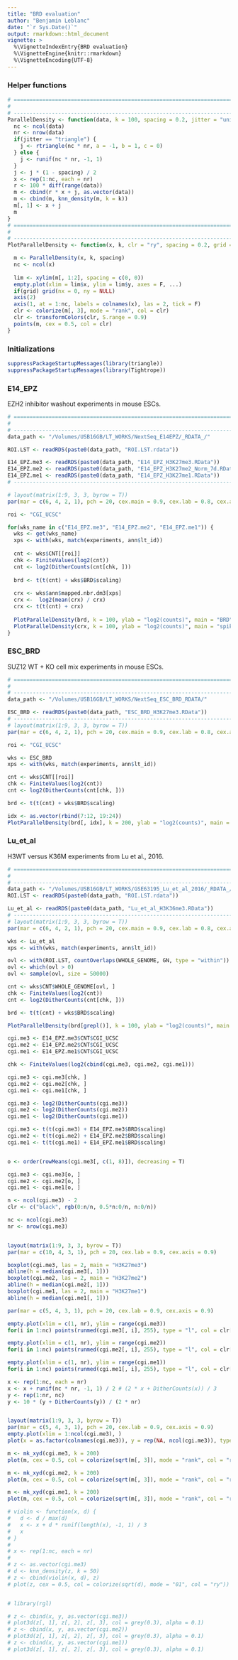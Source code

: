 ```yaml
---
title: "BRD evaluation"
author: "Benjamin Leblanc"
date: "`r Sys.Date()`"
output: rmarkdown::html_document
vignette: >
  %\VignetteIndexEntry{BRD evaluation}
  %\VignetteEngine{knitr::rmarkdown}
  %\VignetteEncoding{UTF-8}
---
```


### Helper functions

```r
# =============================================================================.
#
# -----------------------------------------------------------------------------.
ParallelDensity <- function(data, k = 100, spacing = 0.2, jitter = "unif") {
  nc <- ncol(data)
  nr <- nrow(data)
  if(jitter == "triangle") {
    j <- rtriangle(nc * nr, a = -1, b = 1, c = 0)
  } else {
    j <- runif(nc * nr, -1, 1)
  }
  j <- j * (1 - spacing) / 2
  x <- rep(1:nc, each = nr)
  r <- 100 * diff(range(data))
  m <- cbind(r * x + j, as.vector(data))
  m <- cbind(m, knn_density(m, k = k))
  m[, 1] <- x + j
  m
}
# =============================================================================.
#
# -----------------------------------------------------------------------------.
PlotParallelDensity <- function(x, k, clr = "ry", spacing = 0.2, grid = T, ...) {

  m <- ParallelDensity(x, k, spacing)
  nc <- ncol(x)
  
  lim <- xylim(m[, 1:2], spacing = c(0, 0))
  empty.plot(xlim = lim$x, ylim = lim$y, axes = F, ...)
  if(grid) grid(nx = 0, ny = NULL)
  axis(2)
  axis(1, at = 1:nc, labels = colnames(x), las = 2, tick = F)
  clr <- colorize(m[, 3], mode = "rank", col = clr)
  clr <- transformColors(clr, S.range = 0.9)
  points(m, cex = 0.5, col = clr)
}
```

### Initializations

```r
suppressPackageStartupMessages(library(triangle))
suppressPackageStartupMessages(library(Tightrope))
```

### E14_EPZ

EZH2 inhibitor washout experiments in mouse ESCs.

```r
# =============================================================================.
#
# -----------------------------------------------------------------------------.
data_path <- "/Volumes/USB16GB/LT_WORKS/NextSeq_E14EPZ/_RDATA_/"

ROI.LST <- readRDS(paste0(data_path, "ROI.LST.rdata"))

E14_EPZ.me3 <- readRDS(paste0(data_path, "E14_EPZ_H3K27me3.RData"))
E14_EPZ.me2 <- readRDS(paste0(data_path, "E14_EPZ_H3K27me2_Norm_7d.RData"))
E14_EPZ.me1 <- readRDS(paste0(data_path, "E14_EPZ_H3K27me1.RData"))
# -----------------------------------------------------------------------------.

# layout(matrix(1:9, 3, 3, byrow = T))
par(mar = c(6, 4, 2, 1), pch = 20, cex.main = 0.9, cex.lab = 0.8, cex.axis = 0.8)

roi <- "CGI_UCSC"

for(wks_name in c("E14_EPZ.me3", "E14_EPZ.me2", "E14_EPZ.me1")) {
  wks <- get(wks_name)
  xps <- with(wks, match(experiments, ann$lt_id))
  
  cnt <- wks$CNT[[roi]]
  chk <- FiniteValues(log2(cnt))
  cnt <- log2(DitherCounts(cnt[chk, ]))
  
  brd <- t(t(cnt) + wks$BRD$scaling)
  
  crx <- wks$ann$mapped.nbr.dm3[xps]
  crx <-  log2(mean(crx) / crx)
  crx <- t(t(cnt) + crx)
    
  PlotParallelDensity(brd, k = 100, ylab = "log2(counts)", main = "BRD")
  PlotParallelDensity(crx, k = 100, ylab = "log2(counts)", main = "spike-in")
}

```


### ESC_BRD

SUZ12 WT + KO cell mix experiments in mouse ESCs.

```r
# =============================================================================.
#
# -----------------------------------------------------------------------------.
data_path <- "/Volumes/USB16GB/LT_WORKS/NextSeq_ESC_BRD_RDATA/"

ESC_BRD <- readRDS(paste0(data_path, "ESC_BRD_H3K27me3.RData"))
# -----------------------------------------------------------------------------.
# layout(matrix(1:9, 3, 3, byrow = T))
par(mar = c(6, 4, 2, 1), pch = 20, cex.main = 0.9, cex.lab = 0.8, cex.axis = 0.8)

roi <- "CGI_UCSC"

wks <- ESC_BRD
xps <- with(wks, match(experiments, ann$lt_id))

cnt <- wks$CNT[[roi]]
chk <- FiniteValues(log2(cnt))
cnt <- log2(DitherCounts(cnt[chk, ]))

brd <- t(t(cnt) + wks$BRD$scaling)

idx <- as.vector(rbind(7:12, 19:24)) 
PlotParallelDensity(brd[, idx], k = 200, ylab = "log2(counts)", main = "BRD")
```

### Lu_et_al

H3WT versus K36M experiments from Lu et al., 2016.

```r
# =============================================================================.
#
# -----------------------------------------------------------------------------.
data_path <- "/Volumes/USB16GB/LT_WORKS/GSE63195_Lu_et_al_2016/_RDATA_/"
ROI.LST <- readRDS(paste0(data_path, "ROI.LST.rdata"))

Lu_et_al <- readRDS(paste0(data_path, "Lu_et_al_H3K36me3.RData"))
# -----------------------------------------------------------------------------.
# layout(matrix(1:9, 3, 3, byrow = T))
par(mar = c(6, 4, 2, 1), pch = 20, cex.main = 0.9, cex.lab = 0.8, cex.axis = 0.8)

wks <- Lu_et_al
xps <- with(wks, match(experiments, ann$lt_id))

ovl <- with(ROI.LST, countOverlaps(WHOLE_GENOME, GN, type = "within"))
ovl <- which(ovl > 0)
ovl <- sample(ovl, size = 50000)

cnt <- wks$CNT$WHOLE_GENOME[ovl, ]
chk <- FiniteValues(log2(cnt))
cnt <- log2(DitherCounts(cnt[chk, ]))

brd <- t(t(cnt) + wks$BRD$scaling)

PlotParallelDensity(brd[grepl()], k = 100, ylab = "log2(counts)", main = "BRD")
```












```r

cgi.me3 <- E14_EPZ.me3$CNT$CGI_UCSC
cgi.me2 <- E14_EPZ.me2$CNT$CGI_UCSC
cgi.me1 <- E14_EPZ.me1$CNT$CGI_UCSC

chk <- FiniteValues(log2(cbind(cgi.me3, cgi.me2, cgi.me1)))

cgi.me3 <- cgi.me3[chk, ]
cgi.me2 <- cgi.me2[chk, ]
cgi.me1 <- cgi.me1[chk, ]

cgi.me3 <- log2(DitherCounts(cgi.me3)) 
cgi.me2 <- log2(DitherCounts(cgi.me2)) 
cgi.me1 <- log2(DitherCounts(cgi.me1)) 

cgi.me3 <- t(t(cgi.me3) + E14_EPZ.me3$BRD$scaling)
cgi.me2 <- t(t(cgi.me2) + E14_EPZ.me2$BRD$scaling)
cgi.me1 <- t(t(cgi.me1) + E14_EPZ.me1$BRD$scaling)


o <- order(rowMeans(cgi.me3[, c(1, 8)]), decreasing = T)

cgi.me3 <- cgi.me3[o, ]
cgi.me2 <- cgi.me2[o, ]
cgi.me1 <- cgi.me1[o, ]

n <- ncol(cgi.me3) - 2
clr <- c("black", rgb(0:n/n, 0.5*n:0/n, n:0/n))

nc <- ncol(cgi.me3)
nr <- nrow(cgi.me3)


layout(matrix(1:9, 3, 3, byrow = T))
par(mar = c(10, 4, 3, 1), pch = 20, cex.lab = 0.9, cex.axis = 0.9)

boxplot(cgi.me3, las = 2, main = "H3K27me3")
abline(h = median(cgi.me3[, 1]))
boxplot(cgi.me2, las = 2, main = "H3K27me2")
abline(h = median(cgi.me2[, 1]))
boxplot(cgi.me1, las = 2, main = "H3K27me1")
abline(h = median(cgi.me1[, 1]))

par(mar = c(5, 4, 3, 1), pch = 20, cex.lab = 0.9, cex.axis = 0.9)

empty.plot(xlim = c(1, nr), ylim = range(cgi.me3))
for(i in 1:nc) points(runmed(cgi.me3[, i], 255), type = "l", col = clr[i])

empty.plot(xlim = c(1, nr), ylim = range(cgi.me2))
for(i in 1:nc) points(runmed(cgi.me2[, i], 255), type = "l", col = clr[i])

empty.plot(xlim = c(1, nr), ylim = range(cgi.me1))
for(i in 1:nc) points(runmed(cgi.me1[, i], 255), type = "l", col = clr[i])

x <- rep(1:nc, each = nr)
x <- x + runif(nc * nr, -1, 1) / 2 # (2 * x + DitherCounts(x)) / 3
y <- rep(1:nr, nc)
y <- 10 * (y + DitherCounts(y)) / (2 * nr)


layout(matrix(1:9, 3, 3, byrow = T))
par(mar = c(5, 4, 3, 1), pch = 20, cex.lab = 0.9, cex.axis = 0.9)
empty.plot(xlim = 1:ncol(cgi.me3), )
plot(x = as.factor(colnames(cgi.me3)), y = rep(NA, ncol(cgi.me3)), type = "n", ylim = range(m[, 2]))

m <- mk_xyd(cgi.me3, k = 200)
plot(m, cex = 0.5, col = colorize(sqrt(m[, 3]), mode = "rank", col = "ry"))

m <- mk_xyd(cgi.me2, k = 200)
plot(m, cex = 0.5, col = colorize(sqrt(m[, 3]), mode = "rank", col = "ry"))

m <- mk_xyd(cgi.me1, k = 200)
plot(m, cex = 0.5, col = colorize(sqrt(m[, 3]), mode = "rank", col = "ry"))

# violin <- function(x, d) {
#   d <- d / max(d)
#   x <- x + d * runif(length(x), -1, 1) / 3
#   x
# }
# 
# x <- rep(1:nc, each = nr)
# 
# z <- as.vector(cgi.me3)
# d <- knn_density(z, k = 50)
# z <- cbind(violin(x, d), z)
# plot(z, cex = 0.5, col = colorize(sqrt(d), mode = "01", col = "ry"))


# library(rgl)

# z <- cbind(x, y, as.vector(cgi.me3))
# plot3d(z[, 1], z[, 2], z[, 3], col = grey(0.3), alpha = 0.1)
# z <- cbind(x, y, as.vector(cgi.me2))
# plot3d(z[, 1], z[, 2], z[, 3], col = grey(0.3), alpha = 0.1)
# z <- cbind(x, y, as.vector(cgi.me1))
# plot3d(z[, 1], z[, 2], z[, 3], col = grey(0.3), alpha = 0.1)


```

